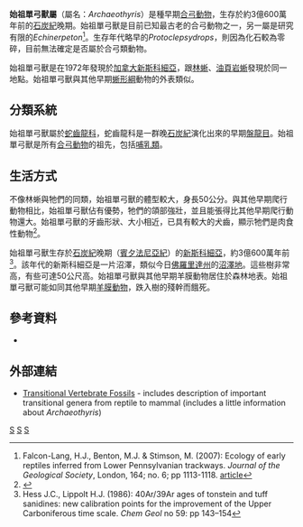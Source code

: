 {{Automatic taxobox
| taxon = Archaeothyris
| authority = Reisz, 1972
| fossil_range = {{fossil_range|306}}
| image = Archaeothyris NT small.jpg
| image_caption = 始祖單弓獸重建圖
| type_species = '''佛羅倫斯始祖單弓獸<br>''Archaeothyris florensis'''''
| type_species_authority = Reisz, 1972
}}

'''始祖單弓獸屬'''（屬名：''Archaeothyris''）是種早期[[合弓動物|合弓動物]]，生存於約3億600萬年前的[[石炭紀|石炭紀]]晚期。始祖單弓獸是目前已知最古老的合弓動物之一，另一屬是研究有限的''Echinerpeton''<ref>Falcon-Lang, H.J., Benton, M.J. & Stimson, M. (2007): Ecology of early reptiles inferred from Lower Pennsylvanian trackways. ''Journal of the Geological Society'', London, 164; no. 6; pp 1113-1118. [http://findarticles.com/p/articles/mi_qa3721/is_200711/ai_n21137484/?tag=content;col1 article]</ref>。生存年代略早的''Protoclepsydrops''，則因為化石較為零碎，目前無法確定是否屬於合弓類動物。

始祖單弓獸是在1972年發現於[[加拿大|加拿大]][[新斯科細亞|新斯科細亞]]，跟[[林蜥|林蜥]]、[[油頁岩蜥|油頁岩蜥]]發現於同一地點。始祖單弓獸與其他早期[[蜥形綱|蜥形綱]]動物的外表類似。

==分類系統==
始祖單弓獸屬於[[蛇齒龍科|蛇齒龍科]]，蛇齒龍科是一群晚[[石炭紀|石炭紀]]演化出來的早期[[盤龍目|盤龍目]]。始祖單弓獸是所有[[合弓動物|合弓動物]]的祖先，包括[[哺乳類|哺乳類]]。

==生活方式==
不像林蜥與牠們的同類，始祖單弓獸的體型較大，身長50公分。與其他早期爬行動物相比，始祖單弓獸佔有優勢，牠們的頜部強壯，並且能張得比其他早期爬行動物還大。始祖單弓獸的牙齒形狀、大小相近，已具有較大的犬齒，顯示牠們是肉食性動物<ref name=EoDP>{{cite book |editor=Palmer, D.|year=1999 |title= The Marshall Illustrated Encyclopedia of Dinosaurs and Prehistoric Animals|publisher= Marshall Editions|location=London|page= 186|isbn= 1-84028-152-9}}</ref>。

始祖單弓獸生存於[[石炭紀|石炭紀]]晚期（[[賓夕法尼亞紀|賓夕法尼亞紀]]）的[[新斯科細亞|新斯科細亞]]，約3億600萬年前<ref>Hess J.C., Lippolt H.J. (1986): 40Ar/39Ar ages of tonstein and tuff sanidines: new calibration points for the improvement of the Upper Carboniferous time scale. ''Chem Geol'' no 59: pp 143–154</ref>。該年代的新斯科細亞是一片沼澤，類似今日[[佛羅里達州|佛羅里達州]]的[[沼澤地|沼澤地]]。這些樹非常高，有些可達50公尺高。始祖單弓獸與其他早期羊膜動物居住於森林地表。始祖單弓獸可能如同其他早期[[羊膜動物|羊膜動物]]，跌入樹的殘幹而餓死。

==參考資料==
<div class="references-small">
{{reflist}}
*{{cite book |title=The Origin & Evolution of Mammals |last=Kemp |first=T. S. |authorlink= |coauthors= |year=2005 |publisher=Oxford University Press |location=Oxford |isbn=0198507615 |pages= |url= }}
</div>

==外部連結==
* [http://www.talkorigins.org/faqs/faq-transitional/part1b.html Transitional Vertebrate Fossils]{{Wayback|url=http://www.talkorigins.org/faqs/faq-transitional/part1b.html |date=20070403075508 }} - includes description of important transitional genera from reptile to mammal (includes a little information about ''Archaeothyris'')
{{基底合弓綱|S.}}
{{Taxonbar|from=Q133034}}

[[Category:真盤龍亞目|S]]
[[Category:石炭紀合弓類|S]]
[[Category:1972年描述的分类群|S]]